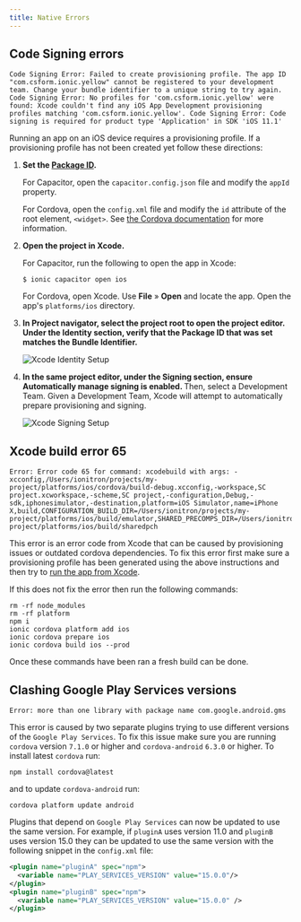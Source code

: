 ```yaml
---
title: Native Errors
---
```


<head>
  <title>Native App Errors: How to Resolve Native Errors on Ionic Apps</title>
  <meta
    name="description"
    content="Review native app errors including code signing, Xcode build error 65, and clashing Google Play Services versions. Learn to resolve native errors on Ionic apps."
  />
</head>

## Code Signing errors

```shell
Code Signing Error: Failed to create provisioning profile. The app ID "com.csform.ionic.yellow" cannot be registered to your development team. Change your bundle identifier to a unique string to try again. Code Signing Error: No profiles for 'com.csform.ionic.yellow' were found: Xcode couldn't find any iOS App Development provisioning profiles matching 'com.csform.ionic.yellow'. Code Signing Error: Code signing is required for product type 'Application' in SDK 'iOS 11.1'
```

Running an app on an iOS device requires a provisioning profile. If a provisioning profile has not been created yet follow these directions:

1. <strong>Set the [Package ID](../reference/glossary#package-id).</strong>

   For Capacitor, open the `capacitor.config.json` file and modify the `appId` property.

   For Cordova, open the `config.xml` file and modify the `id` attribute of the root element, `<widget>`. See [the Cordova documentation](https://cordova.apache.org/docs/en/latest/config_ref/#widget) for more information.

<!-- prettier-ignore -->
2. <strong>Open the project in <b>Xcode</b>.</strong>

   For Capacitor, run the following to open the app in Xcode:

   ```shell
   $ ionic capacitor open ios
   ```

   For Cordova, open Xcode. Use **File** &raquo; **Open** and locate the app. Open the app's `platforms/ios` directory.

<!-- prettier-ignore -->
3. <strong>In <b>Project navigator</b>, select the project root to open the project editor. Under the **Identity** section, verify that the Package ID that was set matches the Bundle Identifier.</strong>

   ![Xcode Identity Setup](/img/running/ios-xcode-identity-setup.png)

<!-- prettier-ignore -->
4. <strong>In the same project editor, under the <b>Signing</b> section, ensure <b>Automatically manage signing</b> is enabled.
   </strong> Then, select a Development Team. Given a Development Team, Xcode will attempt to automatically prepare provisioning and signing.

   ![Xcode Signing Setup](/img/running/ios-xcode-signing-setup.png)

## Xcode build error 65

```shell
Error: Error code 65 for command: xcodebuild with args: -xcconfig,/Users/ionitron/projects/my-project/platforms/ios/cordova/build-debug.xcconfig,-workspace,SC project.xcworkspace,-scheme,SC project,-configuration,Debug,-sdk,iphonesimulator,-destination,platform=iOS Simulator,name=iPhone X,build,CONFIGURATION_BUILD_DIR=/Users/ionitron/projects/my-project/platforms/ios/build/emulator,SHARED_PRECOMPS_DIR=/Users/ionitron/projects/my-project/platforms/ios/build/sharedpch
```

This error is an error code from Xcode that can be caused by provisioning issues or outdated cordova dependencies. To fix this error first make sure a provisioning profile has been generated using the above instructions and then try to [run the app from Xcode](../developing/ios.md#running-with-xcode).

If this does not fix the error then run the following commands:

```shell
rm -rf node_modules
rm -rf platform
npm i
ionic cordova platform add ios
ionic cordova prepare ios
ionic cordova build ios --prod
```

Once these commands have been ran a fresh build can be done.

## Clashing Google Play Services versions

```shell
Error: more than one library with package name com.google.android.gms
```

This error is caused by two separate plugins trying to use different versions of the `Google Play Services`. To fix this issue make sure you are running `cordova` version `7.1.0` or higher and `cordova-android` `6.3.0` or higher. To install latest `cordova` run:

```shell
npm install cordova@latest
```

and to update `cordova-android` run:

```shell
cordova platform update android
```

Plugins that depend on `Google Play Services` can now be updated to use the same version. For example, if `pluginA` uses version 11.0 and `pluginB` uses version 15.0 they can be updated to use the same version with the following snippet in the `config.xml` file:

```xml
<plugin name="pluginA" spec="npm">
  <variable name="PLAY_SERVICES_VERSION" value="15.0.0"/>
</plugin>
<plugin name="pluginB" spec="npm">
  <variable name="PLAY_SERVICES_VERSION" value="15.0.0" />
</plugin>
```
